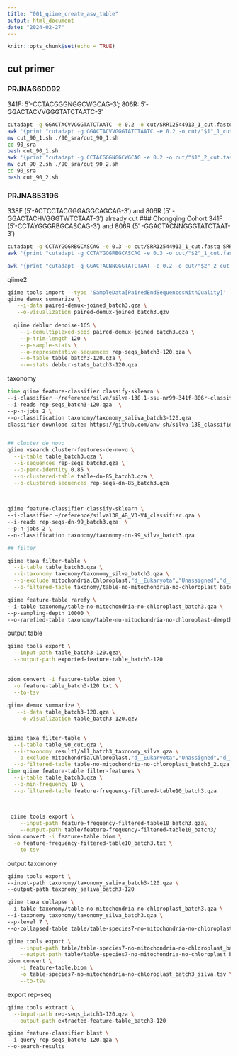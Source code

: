 ```yaml
---
title: "001_qiime_create_asv_table"
output: html_document
date: "2024-02-27"
---
```


```r
knitr::opts_chunk$set(echo = TRUE)
```

## cut primer
### PRJNA660092
341F: 5′-CCTACGGGNGGCWGCAG-3′; 806R: 5′-GGACTACVVGGGTATCTAATC-3′

```bash
cutadapt -g GGACTACVVGGGTATCTAATC -e 0.2 -o cut/SRR12544913_1_cut.fastq SRR12544913_1.fastq
awk '{print "cutadapt -g GGACTACVVGGGTATCTAATC -e 0.2 -o cut/"$1"_1_cut.fastq "$1"_1.fastq"}' metadata_90.txt > cut_90_1.sh
mv cut_90_1.sh ./90_sra/cut_90_1.sh
cd 90_sra
bash cut_90_1.sh
awk '{print "cutadapt -g CCTACGGGNGGCWGCAG -e 0.2 -o cut/"$1"_2_cut.fastq "$1"_2.fastq"}' metadata_90.txt > cut_90_2.sh
mv cut_90_2.sh ./90_sra/cut_90_2.sh
cd 90_sra
bash cut_90_2.sh
```

### PRJNA853196
338F (5′-ACTCCTACGGGAGGCAGCAG-3′) and 806R (5′ -GGACTACHVGGGTWTCTAAT-3′)
already cut
### Chongqing Cohort
341F (5′-CCTAYGGGRBGCASCAG-3′) and 806R (5′ -GGACTACNNGGGTATCTAAT-3′)
```bash
cutadapt -g CCTAYGGGRBGCASCAG -e 0.3 -o cut/SRR12544913_1_cut.fastq SRR12544913_1.fastq
awk '{print "cutadapt -g CCTAYGGGRBGCASCAG -e 0.3 -o cut/"$2"_1_cut.fastq "$1".raw_1.fastq"}' CQEC_rename.txt > cut_CQ50_1.sh

awk '{print "cutadapt -g GGACTACNNGGGTATCTAAT -e 0.2 -o cut/"$2"_2_cut.fastq "$1".raw_2.fastq"}' CQC_rename.txt > cut_CQ50_2.sh


```
qiime2
```bash
qiime tools import --type 'SampleData[PairedEndSequencesWithQuality]' --input-path sample_batch3_2024.02.27.txt --output-path paired-demux_batch3.qza --input-format PairedEndFastqManifestPhred33V2
qiime demux summarize \
   --i-data paired-demux-joined_batch3.qza \
   --o-visualization paired-demux-joined_batch3.qzv
   
  qiime deblur denoise-16S \
    --i-demultiplexed-seqs paired-demux-joined_batch3.qza \
    --p-trim-length 120 \
    --p-sample-stats \
    --o-representative-sequences rep-seqs_batch3-120.qza \
    --o-table table_batch3-120.qza \
    --o-stats deblur-stats_batch3-120.qza
```
taxonomy
```bash
time qiime feature-classifier classify-sklearn \
--i-classifier ~/reference/silva/silva-138.1-ssu-nr99-341f-806r-classifier.qza \
--i-reads rep-seqs_batch3-120.qza  \
--p-n-jobs 2 \
--o-classification taxonomy/taxonomy_saliva_batch3-120.qza
classifier download site: https://github.com/anw-sh/silva-138_classifiers?tab=readme-ov-file


## cluster de novo
qiime vsearch cluster-features-de-novo \
  --i-table table_batch3.qza \
  --i-sequences rep-seqs_batch3.qza \
  --p-perc-identity 0.85 \
  --o-clustered-table table-dn-85_batch3.qza \
  --o-clustered-sequences rep-seqs-dn-85_batch3.qza
  

  
qiime feature-classifier classify-sklearn \
--i-classifier ~/reference/silva138_AB_V3-V4_classifier.qza \
--i-reads rep-seqs-dn-99_batch3.qza  \
--p-n-jobs 2 \
--o-classification taxonomy/taxonomy-dn-99_silva_batch3.qza

## filter

qiime taxa filter-table \
  --i-table table_batch3.qza \
  --i-taxonomy taxonomy/taxonomy_silva_batch3.qza \
  --p-exclude mitochondria,Chloroplast,"d__Eukaryota","Unassigned","d__Bacteria;__;__" \
  --o-filtered-table taxonomy/table-no-mitochondria-no-chloroplast_batch3.qza

qiime feature-table rarefy \
--i-table taxonomy/table-no-mitochondria-no-chloroplast_batch3.qza \
--p-sampling-depth 10000 \
--o-rarefied-table taxonomy/table-no-mitochondria-no-chloroplast-deepth10000_batch3.qza

```

output table
```bash
qiime tools export \
  --input-path table_batch3-120.qza\
  --output-path exported-feature-table_batch3-120
  
  
biom convert -i feature-table.biom \
  -o feature-table_batch3-120.txt \
  --to-tsv
  
qiime demux summarize \
   --i-data table_batch3-120.qza \
   --o-visualization table_batch3-120.qzv
 

qiime taxa filter-table \
  --i-table table_90_cut.qza \
  --i-taxonomy result1/all_batch3_taxonomy_silva.qza \
  --p-exclude mitochondria,Chloroplast,"d__Eukaryota","Unassigned","d__Bacteria;__;__" \
  --o-filtered-table table-no-mitochondria-no-chloroplast_batch3_2.qza
time qiime feature-table filter-features \
  --i-table table_batch3.qza \
  --p-min-frequency 10 \
  --o-filtered-table feature-frequency-filtered-table10_batch3.qza
  
  

 qiime tools export \
    --input-path feature-frequency-filtered-table10_batch3.qza\
    --output-path table/feature-frequency-filtered-table10_batch3/
biom convert -i feature-table.biom \
  -o feature-frequency-filtered-table10_batch3.txt \
  --to-tsv
```
output taxomony
```bash
qiime tools export \
--input-path taxonomy/taxonomy_saliva_batch3-120.qza \
--output-path taxonomy_saliva_batch3-120

```

```bash
qiime taxa collapse \
--i-table taxonomy/table-no-mitochondria-no-chloroplast_batch3.qza \
--i-taxonomy taxonomy/taxonomy_silva_batch3.qza \
--p-level 7 \
--o-collapsed-table table/table-species7-no-mitochondria-no-chloroplast_batch3_silva.qza

qiime tools export \
    --input-path table/table-species7-no-mitochondria-no-chloroplast_batch3_silva.qza\
    --output-path table/table-species7-no-mitochondria-no-chloroplast_batch3_silva/    
biom convert \
    -i feature-table.biom \
    -o table-species7-no-mitochondria-no-chloroplast_batch3_silva.tsv \
    --to-tsv

```

export rep-seq
```bash
qiime tools extract \
  --input-path rep-seqs_batch3-120.qza \
  --output-path extracted-feature-table_batch3-120
```


```bash
qiime feature-classifier blast \
--i-query rep-seqs_batch3-120.qza \
--o-search-results 

```





